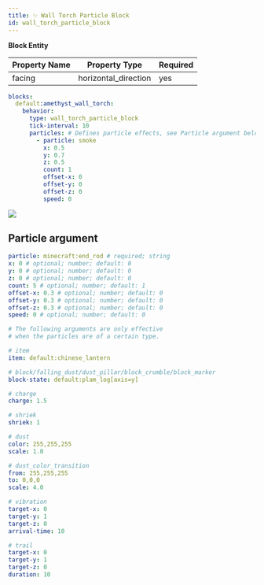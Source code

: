 ```yaml
---
title: ✨ Wall Torch Particle Block
id: wall_torch_particle_block
---
```



<Highlight color="#3B6B60">**Block Entity**</Highlight>​

| Property Name | Property Type        | Required |
|---------------|----------------------|----------|
| facing        | horizontal_direction | yes      |

```yml
blocks:
  default:amethyst_wall_torch:
    behavior:
      type: wall_torch_particle_block
      tick-interval: 10
      particles: # Defines particle effects, see Particle argument below
        - particle: smoke
          x: 0.5
          y: 0.7
          z: 0.5
          count: 1
          offset-x: 0
          offset-y: 0
          offset-z: 0
          speed: 0
```

![](/img/wall_torch_particle_block.png)

## Particle argument

```yml
particle: minecraft:end_rod # required; string
x: 0 # optional; number; default: 0
y: 0 # optional; number; default: 0
z: 0 # optional; number; default: 0
count: 5 # optional; number; default: 1
offset-x: 0.3 # optional; number; default: 0
offset-y: 0.3 # optional; number; default: 0
offset-z: 0.3 # optional; number; default: 0
speed: 0 # optional; number; default: 0

# The following arguments are only effective
# when the particles are of a certain type.

# item
item: default:chinese_lantern

# block/falling_dust/dust_pillar/block_crumble/block_marker
block-state: default:plam_log[axis=y]

# charge
charge: 1.5

# shriek
shriek: 1

# dust
color: 255,255,255
scale: 1.0

# dust_color_transition
from: 255,255,255
to: 0,0,0
scale: 4.0

# vibration
target-x: 0
target-y: 1
target-z: 0
arrival-time: 10

# trail
target-x: 0
target-y: 1
target-z: 0
duration: 10
```
